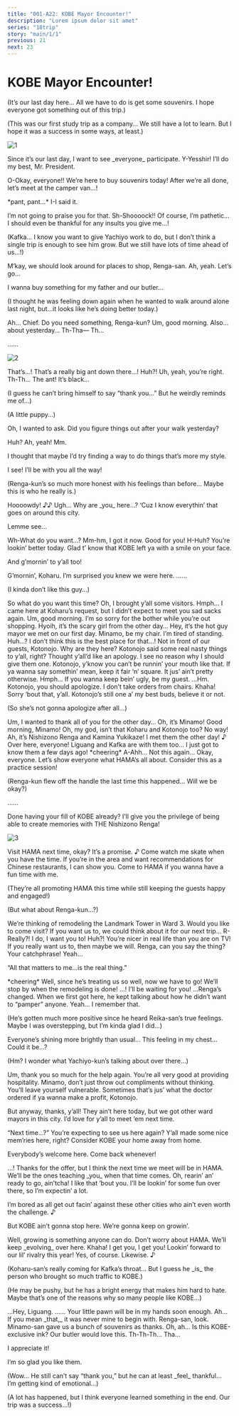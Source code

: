 ```yaml
---
title: "001-A22: KOBE Mayor Encounter!"
description: "Lorem ipsum dolor sit amet"
series: "18trip"
story: "main/1/1"
previous: 21
next: 23
---
```



# KOBE Mayor Encounter!

<Divider loc="KOBE - Meriken Park" />

<Bubble mc>
<p class="t">(It’s our last day here… All we have to do is get some souvenirs. I hope everyone got something out of this trip.)</p>

<p class="t">(This was our first study trip as a company… We still have a lot to learn. But I hope it was a success in some ways, at least.)</p>
</Bubble>

![1](1.jpg)

<Bubble character="Kafka">
Since it’s our last day, I want to see _everyone_ participate.
</Bubble>

<Bubble character="Yachiyo">
Y-Yesshir! I’ll do my best, Mr. President.

O-Okay, everyone!! We’re here to buy souvenirs today! After we’re all done, let’s meet at the camper van…!

&ast;pant, pant…&ast; I-I said it.
</Bubble>

<Bubble character="Kafka">
I’m not going to praise you for that.
</Bubble>

<Bubble character="Yachiyo">
Sh-Shoooock!! Of course, I’m pathetic… I should even be thankful for any insults you give me…!
</Bubble>

<Bubble mc>
<p class="t">(Kafka… I know you want to give Yachiyo work to do, but I don’t think a single trip is enough to see him grow. But we still have lots of time ahead of us…!)</p>
</Bubble>

<Bubble character="Ten">
M’kay, we should look around for places to shop, Renga-san.
</Bubble>

<Bubble character="Renga">
Ah, yeah. Let’s go…

I wanna buy something for my father and our butler…
</Bubble>

<Bubble mc>
<p class="t">(I thought he was feeling down again when he wanted to walk around alone last night, but…it looks like he’s doing better today.)</p>
</Bubble>

<Bubble character="Renga">
Ah… Chief.
</Bubble>

<Bubble mc>
Do you need something, Renga-kun?
</Bubble>

<Bubble character="Renga">
Um, good morning. Also…about yesterday… Th-Tha&NoBreak;— Th…

……
</Bubble>

![2](2.jpg)

<Bubble character="Renga">
That’s…! That’s a really big ant down there…!
</Bubble>

<Bubble mc>
Huh?! Uh, yeah, you’re right.
</Bubble>

<Bubble character="Renga">
Th-Th… The ant! It’s black…
</Bubble>

<Bubble mc>
<p class="t">(I guess he can’t bring himself to say “thank you…” But he weirdly reminds me of…)</p>

<p class="t">(A little puppy…)</p>

Oh, I wanted to ask. Did you figure things out after your walk yesterday?
</Bubble>

<Bubble character="Renga">
Huh? Ah, yeah! Mm.

I thought that maybe I’d try finding a way to do things that’s more my style.
</Bubble>

<Bubble mc>
I see! I’ll be with you all the way!

<p class="t">(Renga-kun’s so much more honest with his feelings than before… Maybe this is who he really is.)</p>
</Bubble>

<Bubble character="Koharu">
Hoooowdy!&nbsp;♪&NoBreak;♪
</Bubble>

<Bubble character="Kafka">
Ugh… Why are _you_ here…?
</Bubble>

<Bubble character="Koharu">
‘Cuz I know everythin’ that goes on around this city.

Lemme see…
</Bubble>

<Bubble character="Renga">
Wh-What do you want…?
</Bubble>

<Bubble character="Koharu">
Mm-hm, I got it now. Good for you!
</Bubble>

<Bubble character="Renga">
H-Huh?
</Bubble>

<Bubble character="Koharu">
You’re lookin’ better today. Glad t’ know that KOBE left ya with a smile on your face.

And g’mornin’ to y’all too!
</Bubble>

<Bubble character="Yukikaze">
G’mornin’, Koharu. I’m surprised you knew we were here.
</Bubble>

<Bubble character="Liguang">
……
</Bubble>

<Bubble character="Ten">
<p class="t">(I kinda don’t like this guy…)</p>
</Bubble>

<Bubble character="Kafka">
So what do you want this time?
</Bubble>

<Bubble character="Koharu">
Oh, I brought y’all some visitors.
</Bubble>

<Bubble character="Kotonojo">
Hmph… I came here at Koharu’s request, but I didn’t expect to meet you sad sacks again.
</Bubble>

<Bubble character="Minamo">
Um, good morning. I’m so sorry for the bother while you’re out shopping.
</Bubble>

<Bubble character="Yachiyo">
Hyoih, it’s the scary girl from the other day…
</Bubble>

<Bubble character="Ten">
Hey, it’s the hot guy mayor we met on our first day.
</Bubble>

<Bubble character="Kotonojo">
Minamo, be my chair. I’m tired of standing.
</Bubble>

<Bubble character="Minamo">
Huh…? I don’t think this is the best place for that…!
</Bubble>

<Bubble character="Koharu">
Not in front of our guests, Kotonojo.
</Bubble>

<Bubble character="Kafka">
Why are they here?
</Bubble>

<Bubble character="Koharu">
Kotonojo said some real nasty things to y’all, right? Thought y’all’d like an apology.
</Bubble>

<Bubble character="Kotonojo">
I see no reason why I should give them one.
</Bubble>

<Bubble character="Koharu">
Kotonojo, y’know you can’t be runnin’ your mouth like that. If ya wanna say somethin’ mean, keep it fair ‘n’ square. It jus’ ain’t pretty otherwise.
</Bubble>

<Bubble character="Kotonojo">
Hmph…
</Bubble>

<Bubble character="Koharu">
If you wanna keep bein’ ugly, be my guest.
</Bubble>

<Bubble character="Kotonojo">
…Hm.
</Bubble>

<Bubble character="Minamo">
Kotonojo, you should apologize.
</Bubble>

<Bubble character="Kotonojo">
I don’t take orders from chairs.
</Bubble>

<Bubble character="Koharu">
Khaha! Sorry ‘bout that, y’all. Kotonojo’s still one a’ my best buds, believe it or not.
</Bubble>

<Bubble mc>
<p class="t">(So she’s not gonna apologize after all…)</p>
</Bubble>

<Bubble character="Minamo">
Um, I wanted to thank all of you for the other day…
</Bubble>

<Bubble character="KOBE Fan A">
Oh, it’s Minamo! Good morning, Minamo!
</Bubble>

<Bubble character="KOBE Fan B">
Oh, my god, isn’t that Koharu and Kotonojo too? No way!
</Bubble>

<Bubble character="KOBE Fan C">
Ah, it’s Nishizono Renga and Kamina Yukikaze! I met them the other day!&nbsp;♪ Over here, everyone!
</Bubble>

<Bubble character="KOBE Fan D">
Liguang and Kafka are with them too… I just got to know them a few days ago!
</Bubble>

<Narration>
&ast;cheering&ast;
</Narration>

<Bubble character="Minamo">
A-Ahh… Not this again…
</Bubble>

<Bubble character="Kafka">
Okay, everyone. Let’s show everyone what HAMA’s all about. Consider this as a practice session!
</Bubble>

<Bubble mc>
<p class="t">(Renga-kun flew off the handle the last time this happened… Will we be okay?)</p>
</Bubble>

<Bubble character="Renga">
……

Done having your fill of KOBE already? I’ll give you the privilege of being able to create memories with THE Nishizono Renga!
</Bubble>

<Divider omotenashi />

![3](3.jpg)

<Bubble character="Kafka">
Visit HAMA next time, okay? It’s a promise.&nbsp;♪
</Bubble>

<Bubble character="Yukikaze">
Come watch me skate when you have the time.
</Bubble>

<Bubble character="Liguang">
If you’re in the area and want recommendations for Chinese restaurants, I can show you.
</Bubble>

<Bubble character="Ten">
Come to HAMA if you wanna have a fun time with me.
</Bubble>

<Bubble mc>
<p class="t">(They’re all promoting HAMA this time while still keeping the guests happy and engaged!)</p>

<p class="t">(But what about Renga-kun…?)</p>
</Bubble>

<Bubble character="Renga">
We’re thinking of remodeling the Landmark Tower in Ward 3. Would you like to come visit?
</Bubble>

<Bubble character="KOBE Fan A">
If you want us to, we could think about it for our next trip…
</Bubble>

<Bubble character="Renga">
R-Really?! I do, I want you to!
</Bubble>

<Bubble character="KOBE Fan A">
Huh?! You’re nicer in real life than you are on TV! If you really want us to, then maybe we will.
</Bubble>

<Bubble character="KOBE Fan B">
Renga, can you say the thing? Your catchphrase!
</Bubble>

<Bubble character="Renga">
Yeah…

“All that matters to me…is the real thing.”
</Bubble>

<Narration>
&ast;cheering&ast;
</Narration>

<Bubble character="KOBE Fan B">
Well, since he’s treating us so well, now we have to go! We’ll stop by when the remodeling is done!
</Bubble>

<Bubble character="Renga">
…! I’ll be waiting for you!
</Bubble>

<Bubble character="Kafka">
…Renga’s changed. When we first got here, he kept talking about how he didn’t want to “pamper” anyone.
</Bubble>

<Bubble mc>
Yeah… I remember that.

<p class="t">(He’s gotten much more positive since he heard Reika-san’s true feelings. Maybe I was overstepping, but I’m kinda glad I did…)</p>
</Bubble>

<Bubble character="Yachiyo">
Everyone’s shining more brightly than usual… This feeling in my chest… Could it be…?
</Bubble>

<Bubble mc>
<p class="t">(Hm? I wonder what Yachiyo-kun’s talking about over there…)</p>
</Bubble>

<Bubble character="Minamo">
Um, thank you so much for the help again. You’re all very good at providing hospitality.
</Bubble>

<Bubble character="Kotonojo">
Minamo, don’t just throw out compliments without thinking. You’ll leave yourself vulnerable.
</Bubble>

<Bubble character="Koharu">
Sometimes that’s jus’ what the doctor ordered if ya wanna make a profit, Kotonojo.

But anyway, thanks, y’all! They ain’t here today, but we got other ward mayors in this city. I’d love for y’all to meet ‘em next time.
</Bubble>

<Bubble character="Renga">
“Next time…?” You’re expecting to see us here again?
</Bubble>

<Bubble character="Koharu">
Y’all made some nice mem’ries here, right? Consider KOBE your home away from home.

Everybody’s welcome here. Come back whenever!
</Bubble>

<Bubble character="Renga">
…!
</Bubble>

<Bubble character="Kafka">
Thanks for the offer, but I think the next time we meet will be in HAMA. We’ll be the ones teaching _you_ when that time comes.
</Bubble>

<Bubble character="Koharu">
Oh, rearin’ an’ ready to go, ain’tcha! I like that ‘bout you. I’ll be lookin’ for some fun over there, so I’m expectin’ a lot.

I’m bored as all get out facin’ against these other cities who ain’t even worth the challenge.&nbsp;♪

But KOBE ain’t gonna stop here. We’re gonna keep on growin’.
</Bubble>

<Bubble character="Kafka">
Well, growing is something anyone can do. Don’t worry about HAMA. We’ll keep _evolving_ over here.
</Bubble>

<Bubble character="Koharu">
Khaha! I get you, I get you! Lookin’ forward to our lil’ rivalry this year!
</Bubble>

<Bubble character="Kafka">
Yes, of course. Likewise.&nbsp;♪
</Bubble>

<Bubble mc>
<p class="t">(Koharu-san’s really coming for Kafka’s throat… But I guess he _is_ the person who brought so much traffic to KOBE.)</p>

<p class="t">(He may be pushy, but he has a bright energy that makes him hard to hate. Maybe that’s one of the reasons why so many people like KOBE…)</p>
</Bubble>

<Bubble character="Kotonojo">
…Hey, Liguang.
</Bubble>

<Bubble character="Liguang">
……
</Bubble>

<Bubble character="Kotonojo">
Your little pawn will be in my hands soon enough.
</Bubble>

<Bubble character="Liguang">
Ah… If you mean _that,_ it was never mine to begin with.
</Bubble>

<Bubble character="Ten">
Renga-san, look. Minamo-san gave us a bunch of souvenirs as thanks.
</Bubble>

<Bubble character="Renga">
Oh, ah… Is this KOBE-exclusive ink? Our butler would love this. Th-Th-Th… Tha…

I appreciate it!
</Bubble>

<Bubble character="Minamo">
I’m so glad you like them.
</Bubble>

<Bubble mc>
<p class="t">(Wow… He still can’t say “thank you,” but he can at least _feel_ thankful… I’m getting kind of emotional…)</p>

<p class="t">(A lot has happened, but I think everyone learned something in the end. Our trip was a success…!)</p>
</Bubble>
